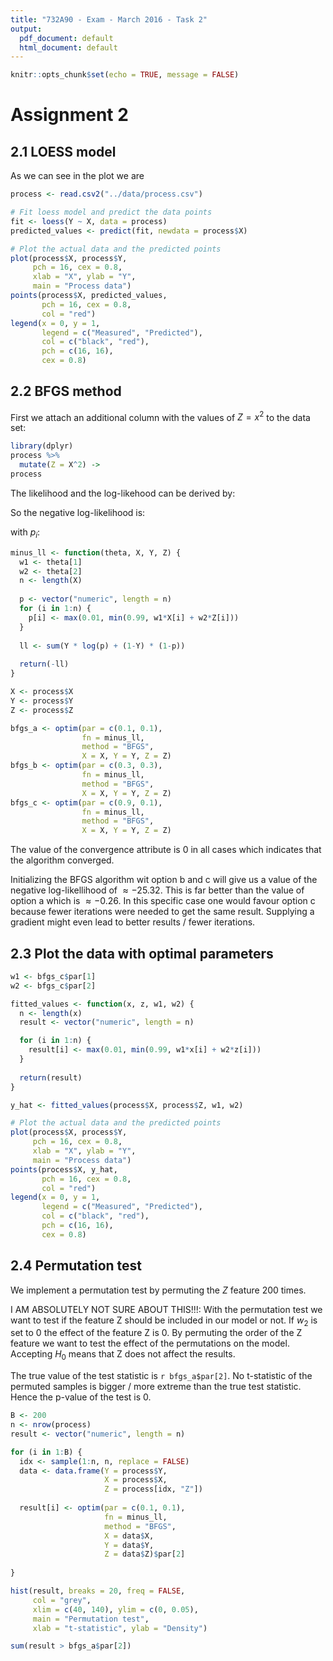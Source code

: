 ```yaml
---
title: "732A90 - Exam - March 2016 - Task 2"
output:
  pdf_document: default
  html_document: default
---
```


```r
knitr::opts_chunk$set(echo = TRUE, message = FALSE)
```

# Assignment 2

## 2.1 LOESS model

As we can see in the plot we are 

```r
process <- read.csv2("../data/process.csv")

# Fit loess model and predict the data points
fit <- loess(Y ~ X, data = process)
predicted_values <- predict(fit, newdata = process$X)

# Plot the actual data and the predicted points
plot(process$X, process$Y,
     pch = 16, cex = 0.8,
     xlab = "X", ylab = "Y",
     main = "Process data")
points(process$X, predicted_values,
       pch = 16, cex = 0.8,
       col = "red")
legend(x = 0, y = 1,
       legend = c("Measured", "Predicted"),
       col = c("black", "red"),
       pch = c(16, 16),
       cex = 0.8)
```

## 2.2 BFGS method

First we attach an additional column with the values of $Z = x^2$ to the data set:

```r
library(dplyr)
process %>%
  mutate(Z = X^2) ->
process
```


The likelihood and the log-likehood can be derived by:

\begin{align} 
L(X \mid p, Y) &= \prod_{i+1}^n p_i^{Y_i}(1-p_i)^{1-Y_i} \\
LL(X \mid p, Y) &= \log \left( \prod_{i+1}^n p_i^{Y_i}(1-p_i)^{1-Y_i} \right) \\
&= \sum_{i=1}^n Y_i \log (p_i) + (1 - Y_i) \log (1 - p_i)
\end{align}

So the negative log-likelihood is:

\begin{align}
-LL(X \mid p, Y) = - \sum_{i=1}^n Y_i \log (p_i) + (1 - Y_i) \log (1 - p_i)
\end{align}

with $p_i$:

\begin{align}
p_i = max(0.01, min(0.99, w_1X_i + w_2X_i^2)), \quad with \ X_i^2 = Z_i
\end{align}

```r
minus_ll <- function(theta, X, Y, Z) {
  w1 <- theta[1]
  w2 <- theta[2]
  n <- length(X)
  
  p <- vector("numeric", length = n)
  for (i in 1:n) {
    p[i] <- max(0.01, min(0.99, w1*X[i] + w2*Z[i]))
  }
  
  ll <- sum(Y * log(p) + (1-Y) * (1-p))
  
  return(-ll)
}

X <- process$X
Y <- process$Y
Z <- process$Z

bfgs_a <- optim(par = c(0.1, 0.1), 
                fn = minus_ll, 
                method = "BFGS",
                X = X, Y = Y, Z = Z)
bfgs_b <- optim(par = c(0.3, 0.3), 
                fn = minus_ll, 
                method = "BFGS",
                X = X, Y = Y, Z = Z)
bfgs_c <- optim(par = c(0.9, 0.1), 
                fn = minus_ll, 
                method = "BFGS",
                X = X, Y = Y, Z = Z)
```

The value of the convergence attribute is $0$ in all cases which indicates that the algorithm converged. 

Initializing the BFGS algorithm wit option b and c will give us a value of the negative log-likellihood of $\approx -25.32$. This is far better than the value of option a which is $\approx -0.26$. In this specific case one would favour option c because fewer iterations were needed to get the same result. Supplying a gradient might even lead to better results / fewer iterations.

## 2.3 Plot the data with optimal parameters

```r
w1 <- bfgs_c$par[1]
w2 <- bfgs_c$par[2]

fitted_values <- function(x, z, w1, w2) {
  n <- length(x)
  result <- vector("numeric", length = n)

  for (i in 1:n) {
    result[i] <- max(0.01, min(0.99, w1*x[i] + w2*z[i]))
  }
  
  return(result)
}

y_hat <- fitted_values(process$X, process$Z, w1, w2)

# Plot the actual data and the predicted points
plot(process$X, process$Y,
     pch = 16, cex = 0.8,
     xlab = "X", ylab = "Y",
     main = "Process data")
points(process$X, y_hat,
       pch = 16, cex = 0.8,
       col = "red")
legend(x = 0, y = 1,
       legend = c("Measured", "Predicted"),
       col = c("black", "red"),
       pch = c(16, 16),
       cex = 0.8)
```

## 2.4 Permutation test

We implement a permutation test by permuting the $Z$ feature 200 times. 

I AM ABSOLUTELY NOT SURE ABOUT THIS!!!:
With the permutation test we want to test if the feature Z should be included in our model or not. If $w_2$ is set to $0$ the effect of the feature Z is $0$. By permuting the order of the Z feature we want to test the effect of the permutations on the model. Accepting $H_0$ means that Z does not affect the results.

The true value of the test statistic is `r bfgs_a$par[2]`. No t-statistic of the permuted samples is bigger / more extreme than the true test statistic. Hence the p-value of the test is $0$.

```r
B <- 200
n <- nrow(process)
result <- vector("numeric", length = n)

for (i in 1:B) {
  idx <- sample(1:n, n, replace = FALSE)
  data <- data.frame(Y = process$Y,
                     X = process$X,
                     Z = process[idx, "Z"])
  
  result[i] <- optim(par = c(0.1, 0.1),
                     fn = minus_ll,
                     method = "BFGS",
                     X = data$X, 
                     Y = data$Y, 
                     Z = data$Z)$par[2]
  
}

hist(result, breaks = 20, freq = FALSE,
     col = "grey",
     xlim = c(40, 140), ylim = c(0, 0.05),
     main = "Permutation test",
     xlab = "t-statistic", ylab = "Density")

sum(result > bfgs_a$par[2])
```


